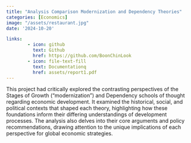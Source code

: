 ```yaml
---
title: "Analysis Comparison Modernization and Dependency Theories"
categories: [Economics]
image: "/assets/restaurant.jpg"
date: '2024-10-20'

links:
        - icon: github
          text: Github
          href: https://github.com/BoonChinLook
        - icon: file-text-fill
          text: Documentationq
          href: assets/report1.pdf
---
```


This project had critically explored the contrasting perspectives of the Stages of Growth ("modernization") and Dependency schools of thought regarding economic development. It examined the historical, social, and political contexts that shaped each theory, highlighting how these foundations inform their differing understandings of development processes. The analysis also delves into their core arguments and policy recommendations, drawing attention to the unique implications of each perspective for global economic strategies. 

